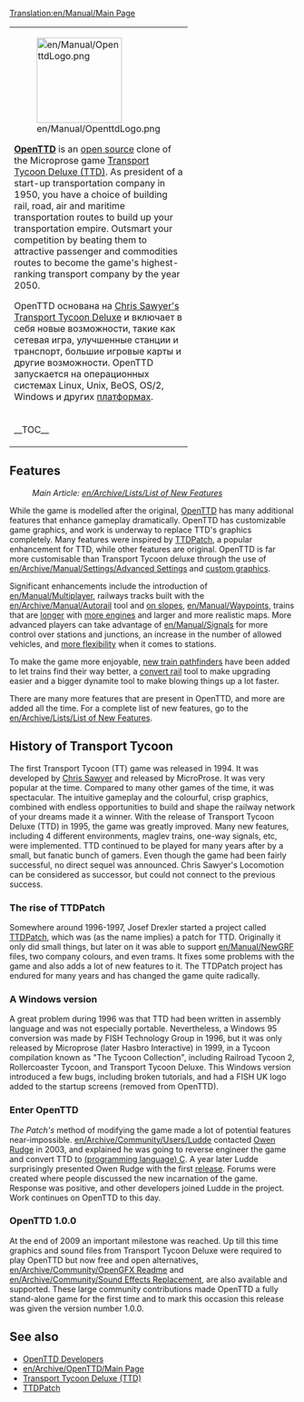 [[Translation:en/Manual/Main Page]]
{{en/Manual/Navigation}}
{|
|colspan=2 style="background:none; border:0px"|
[[File:en/Manual/OpenttdLogo.png|left|150px]] 

[http://www.openttd.org/ '''OpenTTD'''] is an [https://www.wikipedia.org/wiki/Open_Source open source] clone of the Microprose game [https://www.wikipedia.org/wiki/Transport_Tycoon Transport Tycoon Deluxe (TTD)]. As president of a start-up transportation company in 1950, you have a choice of building rail, road, air and maritime transportation routes to build up your transportation empire. Outsmart your competition by beating them to attractive passenger and commodities routes to become the game's highest-ranking transport company by the year 2050.

OpenTTD основана на [http://www.chrissawyer.com/info.htm Chris Sawyer's Transport Tycoon Deluxe] и включает в себя новые возможности, такие как сетевая игра, улучшенные станции и транспорт, большие игровые карты и другие возможности. OpenTTD запускается на операционных системах Linux, Unix, BeOS, OS/2, Windows и других [[en/Archive/Compilation and Ports/Operating system|платформах]].
|-
|width=200 style="background:none; border:0px"| __TOC__
|style="background:none; border:0px"| [[File:en/Manual/Intro screen.png|frame|center|OpenTTD [[en/Manual/Game interface#main-window-contents|intro screen]]]]
|}

==Features==
:''Main Article: [[en/Archive/Lists/List of New Features]]''

While the game is modelled after the original, [http://www.openttd.org/ OpenTTD] has many additional features that enhance gameplay dramatically. OpenTTD has customizable game graphics, and work is underway to replace TTD's graphics completely. Many features were inspired by [http://www.ttdpatch.net/ TTDPatch], a popular enhancement for TTD, while other features are original. OpenTTD is far more customisable than Transport Tycoon deluxe through the use of [[en/Archive/Manual/Settings/Advanced Settings]] and [[en/Manual/NewGRF|custom graphics]].

Significant enhancements include the introduction of [[en/Manual/Multiplayer]], railways tracks built with the [[en/Archive/Manual/Autorail]] tool and [[en/Archive/Manual/Settings/Build on slopes|on slopes]], [[en/Manual/Waypoints]], trains that are [[en/Archive/Manual/Settings/Mammoth trains|longer]] with [[en/Archive/Manual/Multiheaded trains|more engines]] and larger and more realistic maps. More advanced players can take advantage of [[en/Manual/Signals]] for more control over stations and junctions, an increase in the number of allowed vehicles, and [[en/Archive/Manual/Settings/Nonuniform stations|more flexibility]] when it comes to stations.

To make the game more enjoyable, [[en/Archive/Manual/Yet Another PBS Patch|new train pathfinders]] have been added to let trains find their way better, a [[en/Manual/Convert rail|convert rail]] tool to make upgrading easier and a bigger dynamite tool to make blowing things up a lot faster.

There are many more features that are present in OpenTTD, and more are added all the time. For a complete list of new features, go to the [[en/Archive/Lists/List of New Features]].

==History of Transport Tycoon==
The first Transport Tycoon (TT) game was released in 1994. It was developed by [http://www.chrissawyer.com/ Chris Sawyer] and released by MicroProse. 
It was very popular at the time. Compared to many other games of the time, it was spectacular. The intuitive gameplay and the colourful, crisp graphics, combined with endless opportunities to build and shape the railway network of your dreams made it a winner.
With the release of Transport Tycoon Deluxe (TTD) in 1995, the game was greatly improved. Many new features, including 4 different environments, maglev trains, one-way signals, etc, were implemented.
TTD continued to be played for many years after by a small, but fanatic bunch of gamers. Even though the game had been fairly successful, no direct sequel was announced. Chris Sawyer's Locomotion can be considered as successor, but could not connect to the previous success.

===The rise of TTDPatch===
Somewhere around 1996-1997, Josef Drexler started a project called [http://www.ttdpatch.net/ TTDPatch], which was (as the name implies) a patch for TTD. Originally it only did small things, but later on it was able to support [[en/Manual/NewGRF]] files, two company colours, and even trams. It fixes some problems with the game and also adds a lot of new features to it. The TTDPatch project has endured for many years and has changed the game quite radically.

===A Windows version===
A great problem during 1996 was that TTD had been written in assembly language and was not especially portable. Nevertheless, a Windows 95 conversion was made by FISH Technology Group in 1996, but it was only released by Microprose (later Hasbro Interactive) in 1999, in a Tycoon compilation known as "The Tycoon Collection", including Railroad Tycoon 2, Rollercoaster Tycoon, and Transport Tycoon Deluxe. This Windows version introduced a few bugs, including broken tutorials, and had a FISH UK logo added to the startup screens (removed from OpenTTD).

===Enter OpenTTD===
''The Patch's'' method of modifying the game made a lot of potential features near-impossible. [[en/Archive/Community/Users/Ludde]] contacted [http://www.tt-forums.net/ Owen Rudge] in 2003, and explained he was going to reverse engineer the game and convert TTD to [https://www.wikipedia.org/wiki/C (programming language) C]. A year later Ludde surprisingly presented Owen Rudge with the first [https://www.wikipedia.org/wiki/Software_release release]. Forums were created where people discussed the new incarnation of the game. Response was positive, and other developers joined Ludde in the project. Work continues on OpenTTD to this day.

===OpenTTD 1.0.0===
At the end of 2009 an important milestone was reached. Up till this time graphics and sound files from Transport Tycoon Deluxe were required to play OpenTTD but now free and open alternatives, [[en/Archive/Community/OpenGFX Readme]] and [[en/Archive/Community/Sound Effects Replacement]], are also available and supported. These large community contributions made OpenTTD a fully stand-alone game for the first time and to mark this occasion this release was given the version number 1.0.0.

==See also==
*[[en/Archive/Community/Developers|OpenTTD Developers]]
*[[en/Archive/OpenTTD/Main Page]]
*[https://www.wikipedia.org/wiki/Transport_Tycoon Transport Tycoon Deluxe (TTD)]
*[http://www.ttdpatch.net/ TTDPatch]